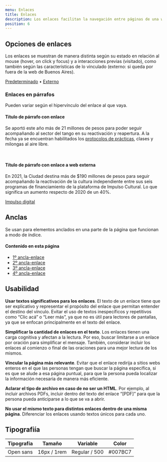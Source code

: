 ```yaml
---
menu: Enlaces
title: Enlaces
description: Los enlaces facilitan la navegación entre páginas de una web, como también para acceder a otras externas.
position: 6
---
```


## Opciones de enlaces

Los enlaces se muestran de manera distinta según su estado en relación al mouse (hover, on click y focus) y a interacciones previas (visitado), como también según las características de lo vinculado (externo: si queda por fuera de la web de Buenos Aires).

<p><a href="#" >Predeterminado</a> • <a href="#" className="external">Externo</a></p>

### Enlaces en párrafos

Pueden variar según el hipervínculo del enlace al que vaya.

<Example>
<h4>Título de párrafo con enlace</h4>
<p>Se aportó este año más de 21 millones de pesos para poder seguir acompañando al sector del tango en su reactivación y reapertura. A la fecha ya se encuentran habilitados los <a href="#">protocolos de prácticas</a>, clases y milongas al aire libre.</p>
</Example>

<br />

<Example>
<h4>Título de párrafo con enlace a web externa</h4>
<p>En 2021, la Ciudad destina más de $190 millones de pesos para seguir acompañando la reactivación de la cultura independiente entre sus seis programas de financiamiento de la plataforma de Impulso Cultural. Lo que significa un aumento respecto de 2020 de un 40%.</p>
<p><a href="#" className="external">Impulso digital</a></p>
</Example>

## Anclas

Se usan para elementos anclados en una parte de la página que funcionan a modo de índice.

<Example>
<h4>Contenido en esta página</h4>
<ul class="list-unstyled">
  <li><a href="#ancla-1">1º ancla-enlace</a></li>
  <li><a href="#ancla-2">2º ancla-enlace</a></li>
  <li><a href="#ancla-3">3º ancla-enlace</a></li>
  <li><a href="#ancla-4">4º ancla-enlace</a></li>
</ul>
</Example>

## Usabilidad

**Usar textos significativos para los enlaces**. El texto de un enlace tiene que ser explicativo y representar el propósito del enlace que permitan entender el destino del vínculo. Evitar el uso de textos inespecíficos y repetitivos como “Clic acá” o “Leer más”, ya que no es útil para lectores de pantallas, ya que se enfocan principalmente en el texto del enlace. 

**Simplificar la cantidad de enlaces en el texto**. Los enlaces tienen una carga cognitiva y afectan a la lectura. Por eso, buscar limitarse a un enlace por oración para simplificar el mensaje. También, considerar incluir los enlaces al comienzo o final de las oraciones para una mejor lectura de los mismos.

**Vincular la página más relevante**. Evitar que el enlace redirija a sitios webs enteros en el que las personas tengan que buscar la página específica, si es que se alude a esa página puntual, para que la persona pueda localizar la información necesaria de manera más eficiente.

**Aclarar el tipo de archivo en caso de no ser un HTML**. Por ejemplo, al incluir archivos PDFs, incluir dentro del texto del enlace “[PDF]” para que la persona pueda anticiparse a lo que se va a abrir.

**No usar el mismo texto para distintos enlaces dentro de una misma página**. Diferenciar los enlaces usando textos únicos para cada uno.

## Tipografiía

| Tipografía | Tamaño      | Variable      | Color   |
| ---------- | ----------- | ------------- | ------- |
| Open sans  | 16px / 1rem | Regular / 500 | #007BC7 |
